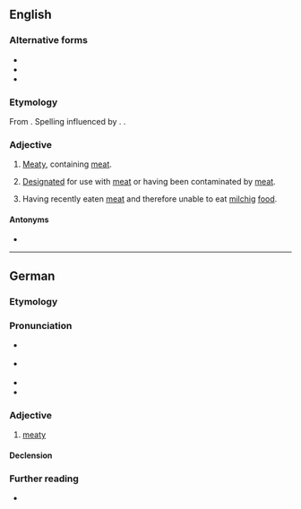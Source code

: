 ==English==

===Alternative forms===
* {{l|en|fleishig}}
* {{l|en|fleishik}}
* {{l|en|fleyshik}}

===Etymology===
From {{bor|en|yi|פֿליישיק|t=meaty}}. Spelling influenced by {{der|en|de|fleischig|t=meaty}}. {{doublet|en|fleshy}}.

===Adjective===
{{en-adj|-}}

# {{lb|en|Judaism|of food}} [[meaty|Meaty]], containing [[meat]].
# {{lb|en|Judaism|of kitchenware}} [[designate|Designated]] for use with [[meat]] or having been contaminated by [[meat]].
# {{lb|en|Judaism|of a person}} Having recently eaten [[meat]] and therefore unable to eat [[milchig]] [[food]].

====Antonyms====
* {{l|en|milchig}}

----

==German==

===Etymology===
{{suffix|de|Fleisch|gloss1=meat|ig|gloss2=-y}}

===Pronunciation===
* {{IPA|de|/ˈflaɪ̯ʃɪç/}} {{qualifier|standard}}
* {{IPA|de|/ˈflaɪ̯ʃɪk/}} {{qualifier|common form in southern Germany, Austria, and Switzerland}}
* {{audio|de|De-fleischig.ogg|Audio}}
* {{hyphenation|de|flei|schig}}

===Adjective===
{{de-adj|comp}}

# [[meaty]]

====Declension====
{{de-adecl|comp}}

===Further reading===
* {{R:Duden}}